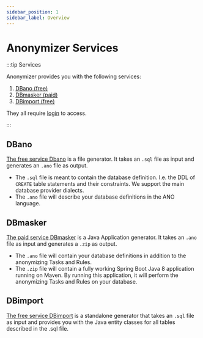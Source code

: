 ```yaml
---
sidebar_position: 1
sidebar_label: Overview
---
```


# Anonymizer Services

:::tip Services

Anonymizer provides you with the following services:

1. [DBano (free)](dbano)
2. [DBmasker (paid)](dbmasker)
3. [DBimport (free)](dbimport)

They all require [login](access) to access.

:::

## DBano

[The free service Dbano](dbano) is a file generator. It takes an `.sql` file as input and generates an `.ano` file as output.

- The `.sql` file is meant to contain the database definition. I.e. the DDL of `CREATE` table statements and their constraints. We support the main database provider dialects.
- The `.ano` file will describe your database definitions in the ANO language.

## DBmasker

[The paid service DBmasker](dbmasker) is a Java Application generator. It takes an `.ano` file as input and generates a `.zip` as output.

- The `.ano` file will contain your database definitions in addition to the anonymizing Tasks and Rules.
- The `.zip` file will contain a fully working Spring Boot Java 8 application running on Maven. By running this application, it will perform the anonymizing Tasks and Rules on your database.

## DBimport

[The free service DBimport](dbimport) is a standalone generator that takes an `.sql` file as input and provides you with the Java entity classes for all tables described in the .sql file.
